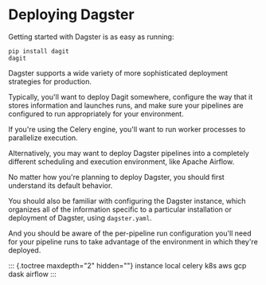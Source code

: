 Deploying Dagster
=================

Getting started with Dagster is as easy as running:

``` {.shell}
pip install dagit
dagit
```

Dagster supports a wide variety of more sophisticated deployment
strategies for production.

Typically, you\'ll want to deploy Dagit somewhere, configure the way
that it stores information and launches runs, and make sure your
pipelines are configured to run appropriately for your environment.

If you\'re using the Celery engine, you\'ll want to run worker processes
to parallelize execution.

Alternatively, you may want to deploy Dagster pipelines into a
completely different scheduling and execution environment, like Apache
Airflow.

No matter how you\'re planning to deploy Dagster, you should first
understand its default behavior.

You should also be familiar with configuring the Dagster instance, which
organizes all of the information specific to a particular installation
or deployment of Dagster, using `dagster.yaml`.

And you should be aware of the per-pipeline run configuration you\'ll
need for your pipeline runs to take advantage of the environment in
which they\'re deployed.

::: {.toctree maxdepth="2" hidden=""}
instance local celery k8s aws gcp dask airflow
:::

